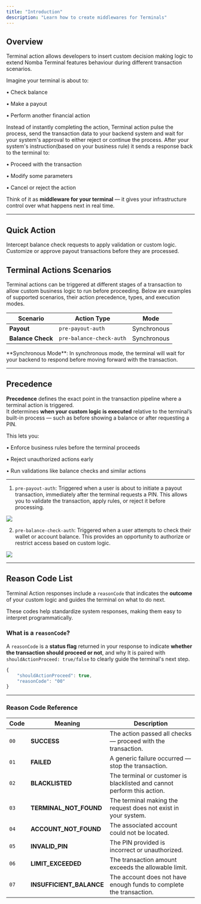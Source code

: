 ```yaml
---
title: "Introduction"
description: "Learn how to create middlewares for Terminals"
---
```



## Overview

Terminal action allows developers to insert custom decision making logic to extend Nomba Terminal features behaviour during different transaction scenarios. 

Imagine your terminal is about to:

• Check balance

• Make a payout

• Perform another financial action

Instead of instantly completing the action, Terminal action pulse the process, send the transaction data to your backend system and wait for your system's approval to either reject or continue the process. After your system's instruction(based on your business rule) it sends a response back to the terminal to:

• Proceed with the transaction  

• Modify some parameters  

• Cancel or reject the action  

Think of it as **middleware for your terminal** — it gives your infrastructure control over what happens next in real time.

---

## Quick Action

<CardGroup cols={2}>
  <Card
    title="Pre-Balance Check"
    icon="wallet"
    href="/docs/products/terminals/terminal-actions/balance-check"
  >
    Intercept balance check requests to apply validation or custom logic.
  </Card>
  <Card
    title="Payout Transactions"
    icon="money-check-dollar"
    href="/docs/products/terminals/terminal-actions/payout-transaction"
  >
    Customize or approve payout transactions before they are processed.
  </Card>
</CardGroup>


## Terminal Actions Scenarios

Terminal actions can be triggered at different stages of a transaction to allow custom business logic to run before proceeding. Below are examples of supported scenarios, their action precedence, types, and execution modes.

| **Scenario**       | **Action Type**             | **Mode**      |
|--------------------|-----------------------------|---------------|
| **Payout**         | `pre-payout-auth`           | Synchronous   |
| **Balance Check**  | `pre-balance-check-auth`    | Synchronous   |

<Note>
**Synchronous Mode**:  
In synchronous mode, the terminal will wait for your backend to respond before moving forward with the transaction.
</Note>

---

## Precedence

**Precedence** defines the exact point in the transaction pipeline where a terminal action is triggered.  
It determines **when your custom logic is executed** relative to the terminal’s built-in process — such as before showing a balance or after requesting a PIN.  

This lets you:

• Enforce business rules before the terminal proceeds

• Reject unauthorized actions early

• Run validations like balance checks and similar actions

---

1. `pre-payout-auth`:  Triggered when a user is about to initiate a payout transaction, immediately after the terminal requests a PIN. This allows you to validate the transaction, apply rules, or reject it before processing.

<Frame caption="Payout Transaction Flow (pre-payout-auth)">
  <img src="/images/payout.png" style={{ borderRadius: '0.5rem' }} loading="lazy" />
</Frame>

2. `pre-balance-check-auth`: Triggered when a user attempts to check their wallet or account balance. This provides an opportunity to authorize or restrict access based on custom logic.

<Frame caption="Balance Check Flow (pre-balance-check-auth)">
  <img src="/images/balance-check.png" style={{ borderRadius: '0.5rem' }} loading="lazy" />
</Frame>

---

## Reason Code List

Terminal Action responses include a `reasonCode` that indicates the **outcome** of your custom logic and guides the terminal on what to do next.

These codes help standardize system responses, making them easy to interpret programmatically.

### What is a `reasonCode`?

A `reasonCode` is a **status flag** returned in your response to indicate **whether the transaction should proceed or not**, and why It is paired with `shouldActionProceed: true/false` to clearly guide the terminal's next step.

```javascript
{
	"shouldActionProceed": true,
	"reasonCode": "00"		 
}
```

---

### Reason Code Reference

| **Code** | **Meaning**               | **Description**                                                         |
| -------- | ------------------------- | ----------------------------------------------------------------------- |
| `00`     | **SUCCESS**               | The action passed all checks — proceed with the transaction.            |
| `01`     | **FAILED**                | A generic failure occurred — stop the transaction.                      |
| `02`     | **BLACKLISTED**           | The terminal or customer is blacklisted and cannot perform this action. |
| `03`     | **TERMINAL\_NOT\_FOUND**  | The terminal making the request does not exist in your system.          |
| `04`     | **ACCOUNT\_NOT\_FOUND**   | The associated account could not be located.                            |
| `05`     | **INVALID\_PIN**          | The PIN provided is incorrect or unauthorized.                          |
| `06`     | **LIMIT\_EXCEEDED**       | The transaction amount exceeds the allowable limit.                     |
| `07`     | **INSUFFICIENT\_BALANCE** | The account does not have enough funds to complete the transaction.     |
